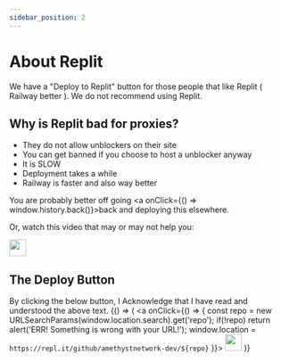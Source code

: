 ```yaml
---
sidebar_position: 2
---
```



# About Replit

We have a "Deploy to Replit" button for those people that like Replit ( Railway better ). We do not recommend using Replit.

## Why is Replit bad for proxies?

- They do not allow unblockers on their site
- You can get banned if you choose to host a unblocker anyway
- It is SLOW
- Deployment takes a while
- Railway is faster and also way better

You are probably better off going <a onClick={() => window.history.back()}>back</a> and deploying this elsewhere.

Or, watch this video that may or may not help you:

<a href="https://www.youtube-nocookie.com/embed/H8ZH_mkfPUY?mute=1&autoplay=1">
<img height="30px" src="https://img.shields.io/badge/RICKROLL-A6A9AA?style=for-the-badge&logoColor=white"></img>
</a>

## The Deploy Button

By clicking the below button, I Acknowledge that I have read and understood the above text.
<BrowserOnly>{() => (
  <a onClick={() => {
    const repo = new URLSearchParams(window.location.search).get('repo');
    if(!repo) return alert('ERR! Something is wrong with your URL!');
    window.location = `https://repl.it/github/amethystnetwork-dev/${repo}`
  }}>
    <img height="30px" src="https://amethystnetwork-dev.github.io/assets/replit.svg" />
  </a>
)}</BrowserOnly>